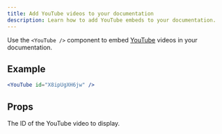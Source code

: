 ```yaml
---
title: Add YouTube videos to your documentation
description: Learn how to add YouTube embeds to your documentation.
---
```


Use the `<YouTube />` component to embed [YouTube](https://youtube.com/) videos in your documentation.

## Example

<YouTube id="X8ipUgXH6jw" />

```jsx
<YouTube id="X8ipUgXH6jw" />
```

## Props

<Property name="id" type="string" required>
  The ID of the YouTube video to display.
</Property>